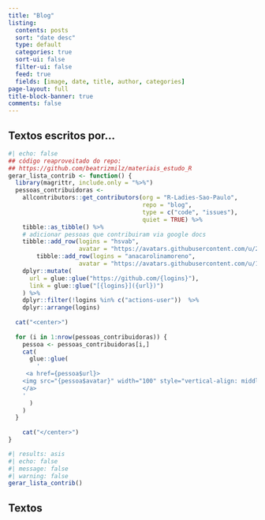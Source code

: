 ```yaml
---
title: "Blog"
listing:
  contents: posts
  sort: "date desc"
  type: default
  categories: true
  sort-ui: false
  filter-ui: false
  feed: true
  fields: [image, date, title, author, categories]  
page-layout: full
title-block-banner: true
comments: false
---
```


## Textos escritos por...

```r
#| echo: false
## código reaproveitado do repo: 
## https://github.com/beatrizmilz/materiais_estudo_R
gerar_lista_contrib <- function() {
  library(magrittr, include.only = "%>%")
  pessoas_contribuidoras <-
    allcontributors::get_contributors(org = "R-Ladies-Sao-Paulo",
                                      repo = "blog",
                                      type = c("code", "issues"),
                                      quiet = TRUE) %>%
    tibble::as_tibble() %>%
    # adicionar pessoas que contribuiram via google docs
    tibble::add_row(logins = "hsvab", 
                    avatar = "https://avatars.githubusercontent.com/u/2137923?v=4") |> 
        tibble::add_row(logins = "anacarolinamoreno", 
                    avatar = "https://avatars.githubusercontent.com/u/13514467?v=4") |> 
    dplyr::mutate(
      url = glue::glue("https://github.com/{logins}"),
      link = glue::glue("[{logins}]({url})")
    ) %>%
    dplyr::filter(!logins %in% c("actions-user"))  %>%
    dplyr::arrange(logins)
  
  cat("<center>")
  
  for (i in 1:nrow(pessoas_contribuidoras)) {
    pessoa <- pessoas_contribuidoras[i,]
    cat(
      glue::glue(
        '
     <a href={pessoa$url}>
    <img src="{pessoa$avatar}" width="100" style="vertical-align: middle; border-radius: 50%;">
    </a>
    '
      )
    )
  }
  
    cat("</center>")
}
```

```r
#| results: asis
#| echo: false
#| message: false
#| warning: false
gerar_lista_contrib()
```

## Textos
